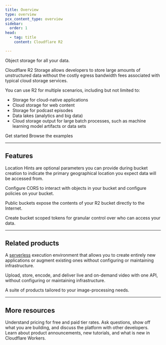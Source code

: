 ```yaml
---
title: Overview
type: overview
pcx_content_type: overview
sidebar:
  order: 1
head:
  - tag: title
    content: Cloudflare R2

---
```



<Description>


Object storage for all your data.


</Description>

<Plan type="workers-paid" />

Cloudflare R2 Storage allows developers to store large amounts of unstructured data without the costly egress bandwidth fees associated with typical cloud storage services.

You can use R2 for multiple scenarios, including but not limited to:

* Storage for cloud-native applications
* Cloud storage for web content
* Storage for podcast episodes
* Data lakes (analytics and big data)
* Cloud storage output for large batch processes, such as machine learning model artifacts or data sets

 <LinkButton variant="primary" href="/r2/get-started/">Get started</LinkButton> <LinkButton variant="secondary" href="/r2/examples/">Browse the examples</LinkButton>


***

## Features

<Feature header="Location Hints" href="/r2/reference/data-location/#location-hints">

Location Hints are optional parameters you can provide during bucket creation to indicate the primary geographical location you expect data will be accessed from.


</Feature>

<Feature header="CORS" href="/r2/buckets/cors/">

Configure CORS to interact with objects in your bucket and configure policies on your bucket.


</Feature>

<Feature header="Public buckets" href="/r2/buckets/public-buckets/">

Public buckets expose the contents of your R2 bucket directly to the Internet.


</Feature>

<Feature header="Bucket scoped tokens" href="/r2/api/s3/tokens/">

Create bucket scoped tokens for granular control over who can access your data.


</Feature>

***

## Related products

<RelatedProduct header="Workers" href="/workers/" product="workers">

A [serverless](https://www.cloudflare.com/learning/serverless/what-is-serverless/) execution environment that allows you to create entirely new applications or augment existing ones without configuring or maintaining infrastructure. 
</RelatedProduct>

<RelatedProduct header="Stream" href="/stream/" product="stream">

Upload, store, encode, and deliver live and on-demand video with one API, without configuring or maintaining infrastructure. 
</RelatedProduct>

<RelatedProduct header="Images" href="/images/" product="images">

A suite of products tailored to your image-processing needs. 
</RelatedProduct>

***

## More resources

<CardGrid>

<LinkTitleCard title="Pricing" href="/r2/pricing" icon="seti:shell">
&#x20;Understand pricing for free and paid tier rates. 
</LinkTitleCard>

<LinkTitleCard title="Discord" href="https://discord.cloudflare.com" icon="discord">
&#x20;Ask questions, show off what you are building, and discuss the platform with other developers. 
</LinkTitleCard>

<LinkTitleCard title="Twitter" href="https://x.com/cloudflaredev" icon="x.com">
&#x20;Learn about product announcements, new tutorials, and what is new in Cloudflare Workers. 
</LinkTitleCard>

</CardGrid>
